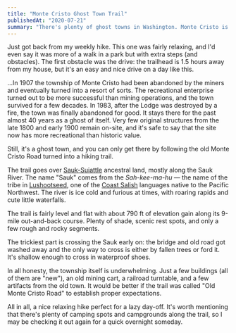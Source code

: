 ```yaml
---
title: "Monte Cristo Ghost Town Trail"
publishedAt: "2020-07-21"
summary: "There's plenty of ghost towns in Washington. Monte Cristo is one of them. But to get there, you have to hike 🤷‍♂️"
---
```


Just got back from my weekly hike. This one was fairly relaxing, and I'd even say it was more of a walk in a park but with extra steps (and obstacles). The first obstacle was the drive: the trailhead is 1.5 hours away from my house, but it's an easy and nice drive on a day like this.

...In 1907 the township of Monte Cristo had been abandoned by the miners and eventually turned into a resort of sorts. The recreational enterprise turned out to be more successful than mining operations, and the town survived for a few decades. In 1983, after the Lodge was destroyed by a fire, the town was finally abandoned for good. It stays there for the past almost 40 years as a ghost of itself. Very few original structures from the late 1800 and early 1900 remain on-site, and it's safe to say that the site now has more recreational than historic value.

Still, it's a ghost town, and you can only get there by following the old Monte Cristo Road turned into a hiking trail.

The trail goes over [Sauk-Suiattle](https://en.wikipedia.org/wiki/Sauk-Suiattle_Indian_Tribe_of_Washington) ancestral land, mostly along the Sauk River. The name "Sauk" comes from the _Sah-kee-ma-hu_ — the name of the tribe in [Lushootseed](https://en.wikipedia.org/wiki/Lushootseed), one of the [Coast Salish](https://en.wikipedia.org/wiki/Coast_Salish_languages) languages native to the Pacific Northwest. The river is ice cold and furious at times, with roaring rapids and cute little waterfalls.

The trail is fairly level and flat with about 790 ft of elevation gain along its 9-mile out-and-back course. Plenty of shade, scenic rest spots, and only a few rough and rocky segments.

The trickiest part is crossing the Sauk early on: the bridge and old road got washed away and the only way to cross is either by fallen trees or ford it. It's shallow enough to cross in waterproof shoes.

In all honesty, the township itself is underwhelming. Just a few buildings (all of them are "new"), an old mining cart, a railroad turntable, and a few artifacts from the old town. It would be better if the trail was called "Old Monte Cristo Road" to establish proper expectations.

<ImageWithAlt alt="Trail" path="monte-cristo-ghost-town-trail/ccff93a6b8d4801033f33bb7e02bec919d05c950-1600x2134.jpg" />

<ImageWithAlt alt="Silvertip Peak (?) says peek-a-boo" path="monte-cristo-ghost-town-trail/017bd6980f3669985da79348192f5667d01b4c46-1600x2134.jpg" />

<ImageWithAlt alt="Glacier Creek" path="monte-cristo-ghost-town-trail/ca3b8ac0e9c3d2ec4a203b750bd8d53ef4d51776-2000x1500.jpg" />

<ImageWithAlt alt="Trail" path="monte-cristo-ghost-town-trail/a4742e5bb0c0ab4b6e9a5bf79442337b00df2199-1600x1200.jpg" />

<ImageWithAlt alt="Monte Cristo" path="monte-cristo-ghost-town-trail/0264985420173b56dc090380f960a23abc4a4129-2000x1500.jpg" />

<ImageWithAlt alt="Town" path="monte-cristo-ghost-town-trail/72721b76c625f9cd4bece20a1ef0854ed8b4bb72-2000x1500.jpg" />

<ImageWithAlt alt="Remains of Monte Cristo" path="monte-cristo-ghost-town-trail/fe2492c14424ce640749d9a0fea0a99624e79fcd-2000x1500.jpg" />

<ImageWithAlt alt="Seventysix Creek" path="monte-cristo-ghost-town-trail/8d0e359a58dc207da9236ad0a4c68ee235e5de8f-1600x2134.jpg" />

<ImageWithAlt alt="Obligatory lunch by the Seventysix Creek" path="monte-cristo-ghost-town-trail/1dfc04fe4800b9d85cb9c688320849061d119e55-2000x1500.jpg" />

<ImageWithAlt alt="Seventysix Creek" path="monte-cristo-ghost-town-trail/9e4d299d47758c57a9a9060ca736838e28ee8dcd-1600x2134.jpg" />

<ImageWithAlt alt="This is Perry the chipmunk. They were keeping me company over lunch." path="monte-cristo-ghost-town-trail/7d26a084d88e3168fe2b6f3b6f6bad3f4e5bae4f-1600x1200.jpg" />

<ImageWithAlt alt="Find Perry" path="monte-cristo-ghost-town-trail/e1646db3d51a9104b5f9870f1cb1716ab488c86b-2000x1500.jpg" />

<ImageWithAlt alt="Not much left of old Monte Cristo" path="monte-cristo-ghost-town-trail/ba46b54c40ef6bbb6322361dec3cdef11786d360-1600x1200.jpg" />

All in all, a nice relaxing hike perfect for a lazy day-off. It's worth mentioning that there's plenty of camping spots and campgrounds along the trail, so I may be checking it out again for a quick overnight someday.
